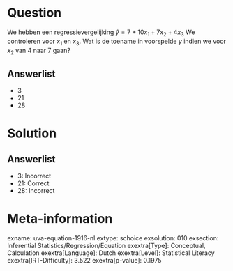 Question
========

We hebben een regressievergelijking $\hat{y} = 7 + 10x_{1} +
7x_{2} + 4x_{3}$ We controleren voor *x*~1~ en *x*~3~. Wat is de
toename in voorspelde *y* indien we voor *x*~2~ van 4 naar 7 gaan?

Answerlist
----------

* 3
* 21
* 28

Solution
========

Answerlist
----------

* 3: Incorrect
* 21: Correct
* 28: Incorrect

Meta-information
================
exname: uva-equation-1916-nl
extype: schoice
exsolution: 010
exsection: Inferential Statistics/Regression/Equation
exextra[Type]: Conceptual, Calculation
exextra[Language]: Dutch
exextra[Level]: Statistical Literacy
exextra[IRT-Difficulty]: 3.522
exextra[p-value]: 0.1975
